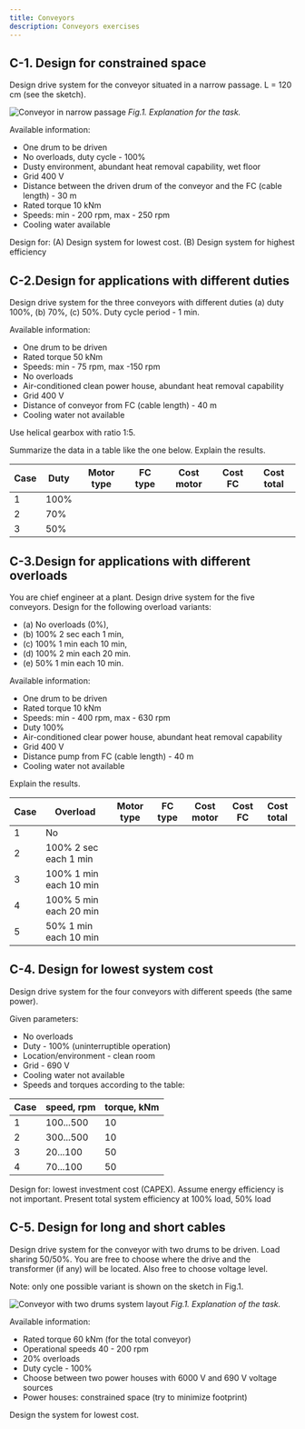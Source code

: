 ```yaml
---
title: Conveyors
description: Conveyors exercises
---
```


## C-1. Design for constrained space

Design drive system for the conveyor situated in a narrow passage. L = 120 cm
(see the sketch).

![Conveyor in narrow passage](./images/C1.png) _Fig.1. Explanation for the task._

Available information:

- One drum to be driven
- No overloads, duty cycle - 100%
- Dusty environment, abundant heat removal capability, wet floor
- Grid 400 V
- Distance between the driven drum of the conveyor and the FC (cable length) -
  30 m
- Rated torque 10 kNm
- Speeds: min - 200 rpm, max - 250 rpm
- Cooling water available

Design for: (A) Design system for lowest cost. (B) Design system for highest
efficiency

## C-2.Design for applications with different duties

Design drive system for the three conveyors with different duties (a) duty 100%,
(b) 70%, (c) 50%. Duty cycle period - 1 min.

Available information:

- One drum to be driven
- Rated torque 50 kNm
- Speeds: min - 75 rpm, max -150 rpm
- No overloads
- Air-conditioned clean power house, abundant heat removal capability
- Grid 400 V
- Distance of conveyor from FC (cable length) - 40 m
- Cooling water not available

Use helical gearbox with ratio 1:5.

Summarize the data in a table like the one below. Explain the results.

| Case | Duty | Motor type | FC type | Cost motor | Cost FC | Cost total |
| ---- | ---- | ---------- | ------- | ---------- | ------- | ---------- |
| 1    | 100% |            |         |            |         |            |
| 2    | 70%  |            |         |            |         |            |
| 3    | 50%  |            |         |            |         |            |

## C-3.Design for applications with different overloads

You are chief engineer at a plant. Design drive system for the five conveyors.
Design for the following overload variants:

- (a) No overloads (0%),
- (b) 100% 2 sec each 1 min,
- (c) 100% 1 min each 10 min,
- (d) 100% 2 min each 20 min.
- (e) 50% 1 min each 10 min.

Available information:

- One drum to be driven
- Rated torque 10 kNm
- Speeds: min - 400 rpm, max - 630 rpm
- Duty 100%
- Air-conditioned clear power house, abundant heat removal capability
- Grid 400 V
- Distance pump from FC (cable length) - 40 m
- Cooling water not available

Explain the results.

| Case | Overload               | Motor type | FC type | Cost motor | Cost FC | Cost total |
| ---- | ---------------------- | ---------- | ------- | ---------- | ------- | ---------- |
| 1    | No                     |            |         |            |         |            |
| 2    | 100% 2 sec each 1 min  |            |         |            |         |            |
| 3    | 100% 1 min each 10 min |            |         |            |         |            |
| 4    | 100% 5 min each 20 min |            |         |            |         |            |
| 5    | 50% 1 min each 10 min  |            |         |            |         |            |

## C-4. Design for lowest system cost

Design drive system for the four conveyors with different speeds (the same
power).

Given parameters:

- No overloads
- Duty - 100% (uninterruptible operation)
- Location/environment - clean room
- Grid - 690 V
- Cooling water not available
- Speeds and torques according to the table:

| Case | speed, rpm | torque, kNm |
| ---- | ---------- | ----------- |
| 1    | 100...500  | 10          |
| 2    | 300...500  | 10          |
| 3    | 20...100   | 50          |
| 4    | 70...100   | 50          |

Design for: lowest investment cost (CAPEX). Assume energy efficiency is not
important. Present total system efficiency at 100% load, 50% load

## C-5. Design for long and short cables

Design drive system for the conveyor with two drums to be driven. Load sharing
50/50%. You are free to choose where the drive and the transformer (if any) will
be located. Also free to choose voltage level.

Note: only one possible variant is shown on the sketch in Fig.1.

![Conveyor with two drums system layout](./images/C5.png) _Fig.1. Explanation of the task._

Available information:

- Rated torque 60 kNm (for the total conveyor)
- Operational speeds 40 - 200 rpm
- 20% overloads
- Duty cycle - 100%
- Choose between two power houses with 6000 V and 690 V voltage sources
- Power houses: constrained space (try to minimize footprint)

Design the system for lowest cost.
